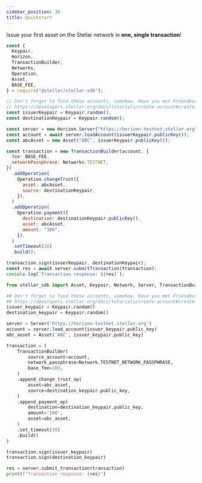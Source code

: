 ```yaml
---
sidebar_position: 30
title: Quickstart
---
```



Issue your first asset on the Stellar network in **one, single transaction**!

<CodeExample>

```js
const {
  Keypair,
  Horizon,
  TransactionBuilder,
  Networks,
  Operation,
  Asset,
  BASE_FEE,
} = require("@stellar/stellar-sdk");

// Don't forget to fund these accounts, somehow. Have you met Friendbot?
// https://developers.stellar.org/docs/tutorials/create-account#create-account
const issuerKeypair = Keypair.random();
const destinationKeypair = Keypair.random();

const server = new Horizon.Server("https://horizon-testnet.stellar.org");
const account = await server.loadAccount(issuerKeypair.publicKey());
const abcAsset = new Asset("ABC", issuerKeypair.publicKey());

const transaction = new TransactionBuilder(account, {
  fee: BASE_FEE,
  networkPassphrase: Networks.TESTNET,
})
  .addOperation(
    Operation.changeTrust({
      asset: abcAsset,
      source: destinationKeypair,
    }),
  )
  .addOperation(
    Operation.payment({
      destination: destinationKeypair.publicKey(),
      asset: abcAsset,
      amount: "100",
    }),
  )
  .setTimeout(30)
  .build();

transaction.sign(issuerKeypair, destinationKeypair);
const res = await server.submitTransaction(transaction);
console.log(`Transaction response: ${res}`);
```

```python
from stellar_sdk import Asset, Keypair, Network, Server, TransactionBuilder

## Don't forget to fund these accounts, somehow. Have you met Friendbot?
## https://developers.stellar.org/docs/tutorials/create-account#create-account
issuer_keypair = Keypair.random()
destination_keypair = Keypair.random()

server = Server('https://horizon-testnet.stellar.org')
account = server.load_account(issuer_keypair.public_key)
abc_asset = Asset('ABC', issuer_keypair.public_key)

transaction = (
    TransactionBuilder(
        source_account=account,
        network_passphrase=Network.TESTNET_NETWORK_PASSPHRASE,
        base_fee=100,
    )
    .append_change_trust_op(
        asset=abc_asset,
        source=destination_keypair.public_key,
    )
    .append_payment_op(
        destination=destination_keypair.public_key,
        amount='100',
        asset=abc_asset,
    )
    .set_timeout(30)
    .build()
)

transaction.sign(issuer_keypair)
transaction.sign(destination_keypair)

res = server.submit_transaction(transaction)
print(f"Transaction response: {res}")
```

</CodeExample>

